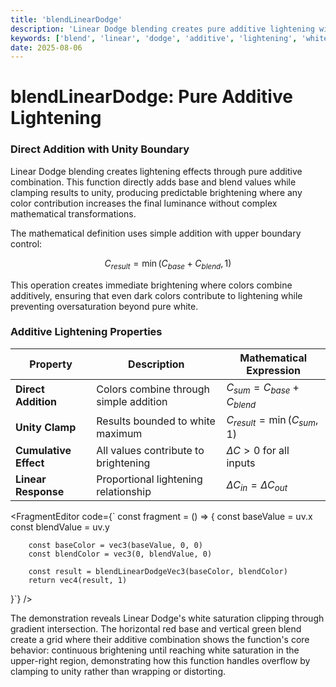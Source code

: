 ```yaml
---
title: 'blendLinearDodge'
description: 'Linear Dodge blending creates pure additive lightening with white boundary clamping'
keywords: ['blend', 'linear', 'dodge', 'additive', 'lightening', 'white', 'clamping']
date: 2025-08-06
---
```



# blendLinearDodge: Pure Additive Lightening

### Direct Addition with Unity Boundary

Linear Dodge blending creates lightening effects through pure additive combination. This function directly adds base and blend values while clamping results to unity, producing predictable brightening where any color contribution increases the final luminance without complex mathematical transformations.

The mathematical definition uses simple addition with upper boundary control:

$$
C_{result} = \min(C_{base} + C_{blend}, 1)
$$

This operation creates immediate brightening where colors combine additively, ensuring that even dark colors contribute to lightening while preventing oversaturation beyond pure white.

### Additive Lightening Properties

| Property | Description | Mathematical Expression |
|----------|-------------|-------------------------|
| **Direct Addition** | Colors combine through simple addition | $C_{sum} = C_{base} + C_{blend}$ |
| **Unity Clamp** | Results bounded to white maximum | $C_{result} = \min(C_{sum}, 1)$ |
| **Cumulative Effect** | All values contribute to brightening | $\Delta C > 0$ for all inputs |
| **Linear Response** | Proportional lightening relationship | $\Delta C_{in} = \Delta C_{out}$ |

<FragmentEditor
code={`
const fragment = () => {
        const baseValue = uv.x
        const blendValue = uv.y
        
        const baseColor = vec3(baseValue, 0, 0)
        const blendColor = vec3(0, blendValue, 0)
        
        const result = blendLinearDodgeVec3(baseColor, blendColor)
        return vec4(result, 1)
}`}
/>

The demonstration reveals Linear Dodge's white saturation clipping through gradient intersection. The horizontal red base and vertical green blend create a grid where their additive combination shows the function's core behavior: continuous brightening until reaching white saturation in the upper-right region, demonstrating how this function handles overflow by clamping to unity rather than wrapping or distorting.